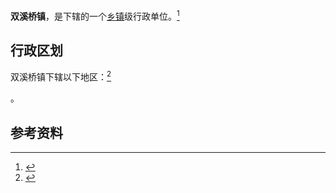 {{中国乡级行政区|42/12/02/105/000}}

'''双溪桥镇'''，是{{PRC admin/fullname|42/12/02/105/000|3}}下辖的一个[[乡镇|乡镇]]级行政单位。<ref>{{PRC admin/ref sgc|{{PRC admin/parent|42/12/02/105/000}}}}</ref>

== 行政区划 ==

双溪桥镇下辖以下地区：<ref>{{PRC admin/ref sgc|42/12/02/105/000}}</ref>

{{PRC admin/children|42/12/02/105/000}}。

== 参考资料 ==

{{reflist}}

{{行政区划小作品}}
{{PRC admin/navcat|42/12/02/105/000}}